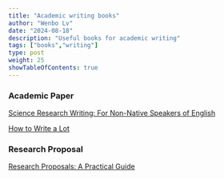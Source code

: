 ```yaml
---
title: "Academic writing books"
author: "Wenbo Lv"
date: "2024-08-18"
description: "Useful books for academic writing"
tags: ["books","writing"]
type: post
weight: 25
showTableOfContents: true
---
```


### Academic Paper

[Science Research Writing: For Non-Native Speakers of English](https://spatlyu.github.io/posts/books/Science-Research-Writing.pdf)

[How to Write a Lot](https://spatlyu.github.io/posts/books/Write-Lot.pdf)

### Research Proposal

[Research Proposals: A Practical Guide](https://spatlyu.github.io/posts/books/Research-Proposals.pdf)